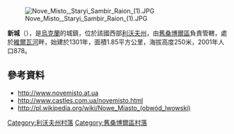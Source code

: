 [[Image:Nove_Misto,_Staryi_Sambir_Raion_(1).JPG|right]]

{{coord|49|37|3|N|22|50|41|E|scale:100000|display=title}}

'''新城'''（{{lang-uk|Нове Місто}}），是[[烏克蘭|烏克蘭]]的城鎮，位於該國西部[[利沃夫州|利沃夫州]]，由[[舊桑博爾區|舊桑博爾區]]負責管轄，處於[[維爾瓦河_(維戈爾河右支流)|維爾瓦河]]畔，始建於1301年，面積1.85平方公里，海拔高度250米，2001年人口878。

==參考資料==
* http://www.novemisto.at.ua {{Wayback|url=http://www.novemisto.at.ua/ |date=20200929111213 }}
* http://www.castles.com.ua/novemisto.html {{Wayback|url=http://www.castles.com.ua/novemisto.html |date=20200623092903 }}
* http://pl.wikipedia.org/wiki/Nowe_Miasto_(obwód_lwowski) {{Wayback|url=http://pl.wikipedia.org/wiki/Nowe_Miasto_%28obw%C3%B3d_lwowski%29 |date=20200805195735 }}

[[Category:利沃夫州村落|Category:利沃夫州村落]]
[[Category:舊桑博爾區村落|Category:舊桑博爾區村落]]


{{Lviv-geo-stub}}